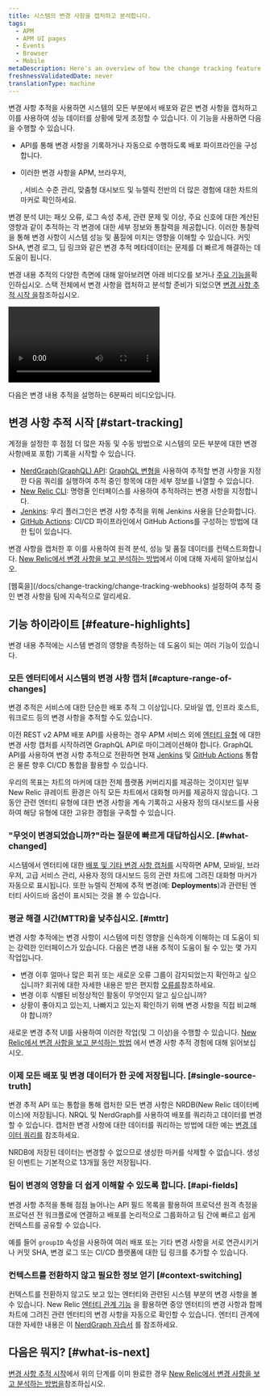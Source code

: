 ```yaml
---
title: 시스템의 변경 사항을 캡처하고 분석합니다.
tags:
  - APM
  - APM UI pages
  - Events
  - Browser
  - Mobile
metaDescription: Here's an overview of how the change tracking feature can help you analyze the effects of recent changes on your users and systems.
freshnessValidatedDate: never
translationType: machine
---
```


변경 사항 추적을 사용하면 시스템의 모든 부분에서 배포와 같은 변경 사항을 캡처하고 이를 사용하여 성능 데이터를 상황에 맞게 조정할 수 있습니다. 이 기능을 사용하면 다음을 수행할 수 있습니다.

* API를 통해 변경 사항을 기록하거나 자동으로 수행하도록 배포 파이프라인을 구성합니다.

* 이러한 변경 사항을 APM, 브라우저,

  <InlinePopover type="mobile"/>

  , 서비스 수준 관리, 맞춤형 대시보드 및 뉴렐릭 전반의 더 많은 경험에 대한 차트의 마커로 확인하세요.

변경 분석 UI는 패싯 오류, 로그 속성 추세, 관련 문제 및 이상, 주요 신호에 대한 계산된 영향과 같이 추적하는 각 변경에 대한 세부 정보와 통찰력을 제공합니다. 이러한 통찰력을 통해 변경 사항이 시스템 성능 및 품질에 미치는 영향을 이해할 수 있습니다. 커밋 SHA, 변경 로그, 딥 링크와 같은 변경 추적 메타데이터는 문제를 더 빠르게 해결하는 데 도움이 됩니다.

변경 내용 추적의 다양한 측면에 대해 알아보려면 아래 비디오를 보거나 [주요 기능을](#feature-highlights)확인하십시오. 스택 전체에서 변경 사항을 캡처하고 분석할 준비가 되었으면 [변경 사항 추적 시작 을](#start-tracking)참조하십시오.

<Video
  id="ikRUKJf7hyU"
  type="youtube"
/>

<figcaption>
  다음은 변경 내용 추적을 설명하는 6분짜리 비디오입니다.
</figcaption>

## 변경 사항 추적 시작 [#start-tracking]

계정을 설정한 후 점점 더 많은 자동 및 수동 방법으로 시스템의 모든 부분에 대한 변경 사항(배포 포함) 기록을 시작할 수 있습니다.

* [NerdGraph(GraphQL) API](/docs/change-tracking/change-tracking-graphql): [GraphQL 변형을](/docs/apis/nerdgraph/get-started/nerdgraph-explorer/#mutations) 사용하여 추적할 변경 사항을 지정한 다음 쿼리를 실행하여 추적 중인 항목에 대한 세부 정보를 나열할 수 있습니다.
* [New Relic CLI](/docs/change-tracking/change-tracking-cli): 명령줄 인터페이스를 사용하여 추적하려는 변경 사항을 지정합니다.
* [Jenkins](/docs/change-tracking/ci-cd/change-tracking-jenkins): 우리 플러그인은 변경 사항 추적을 위해 Jenkins 사용을 단순화합니다.
* [GitHub Actions](/docs/change-tracking/ci-cd/change-tracking-github-actions): CI/CD 파이프라인에서 GitHub Actions를 구성하는 방법에 대한 팁이 있습니다.

변경 사항을 캡처한 후 이를 사용하여 원격 분석, 성능 및 품질 데이터를 컨텍스트화합니다. [New Relic에서 변경 사항을 보고 분석하는 방법](/docs/change-tracking/change-tracking-view-analyze/)에서 이에 대해 자세히 알아보십시오.

<Callout variant="tip">
  [웹훅을](/docs/change-tracking/change-tracking-webhooks) 설정하여 추적 중인 변경 사항을 팀에 지속적으로 알리세요.
</Callout>

## 기능 하이라이트 [#feature-highlights]

변경 내용 추적에는 시스템 변경의 영향을 측정하는 데 도움이 되는 여러 기능이 있습니다.

### 모든 엔터티에서 시스템의 변경 사항 캡처 [#capture-range-of-changes]

변경 추적은 <InlinePopover type="apm"/>서비스에 대한 단순한 배포 추적 그 이상입니다. 모바일 앱, 인프라 호스트, 워크로드 등의 변경 사항을 추적할 수도 있습니다.

이전 REST v2 APM 배포 API를 사용하는 경우 APM 서비스 외에 [엔터티 유형](/docs/new-relic-solutions/new-relic-one/core-concepts/what-entity-new-relic/#find) 에 대한 변경 사항 캡처를 시작하려면 GraphQL API로 마이그레이션해야 합니다. GraphQL API를 사용하여 변경 사항 추적으로 전환하면 현재 [Jenkins](/docs/change-tracking/ci-cd/change-tracking-jenkins) 및 [GitHub Actions](/docs/change-tracking/ci-cd/change-tracking-github-actions) 통합은 물론 향후 CI/CD 통합을 활용할 수 있습니다.

우리의 목표는 차트의 마커에 대한 전체 플랫폼 커버리지를 제공하는 것이지만 일부 New Relic 큐레이트 환경은 아직 모든 차트에서 대화형 마커를 제공하지 않습니다. 그동안 관련 엔터티 유형에 대한 변경 사항을 계속 기록하고 사용자 정의 대시보드를 사용하여 해당 유형에 대한 고유한 경험을 구축할 수 있습니다.

### "무엇이 변경되었습니까?"라는 질문에 빠르게 대답하십시오. [#what-changed]

시스템에서 엔터티에 대한 [배포 및 기타 변경 사항 캡처를](#start-tracking) 시작하면 APM, 모바일, 브라우저, 고급 서비스 관리, 사용자 정의 대시보드 등의 관련 차트에 그려진 대화형 마커가 자동으로 표시됩니다. 또한 뉴렐릭 전체에 추적 변경(예: <DNT>**Deployments**</DNT>)과 관련된 엔터티 사이드바 옵션이 표시되는 것을 볼 수 있습니다.

### 평균 해결 시간(MTTR)을 낮추십시오. [#mttr]

변경 사항 추적에는 변경 사항이 시스템에 미친 영향을 신속하게 이해하는 데 도움이 되는 강력한 인터페이스가 있습니다. 다음은 변경 내용 추적이 도움이 될 수 있는 몇 가지 작업입니다.

* 변경 이후 얼마나 많은 회귀 또는 새로운 오류 그룹이 감지되었는지 확인하고 싶으십니까? 회귀에 대한 자세한 내용은 받은 편지함 [오류를](/docs/errors-inbox/errors-inbox/#status)참조하세요.
* 변경 이후 식별된 비정상적인 활동이 무엇인지 알고 싶으십니까?
* 상황이 좋아지고 있는지, 나빠지고 있는지 확인하기 위해 변경 사항을 직접 비교해야 합니까?

새로운 변경 추적 UI를 사용하여 이러한 작업(및 그 이상)을 수행할 수 있습니다. [New Relic에서 변경 사항을 보고 분석하는 방법](/docs/change-tracking/change-tracking-view-analyze/) 에서 변경 사항 추적 경험에 대해 읽어보십시오.

### 이제 모든 배포 및 변경 데이터가 한 곳에 저장됩니다. [#single-source-truth]

변경 추적 API 또는 통합을 통해 캡처한 모든 변경 사항은 NRDB(New Relic 데이터베이스)에 저장됩니다. NRQL 및 NerdGraph를 사용하여 배포를 쿼리하고 데이터를 변경할 수 있습니다. 캡처한 변경 사항에 대한 데이터를 쿼리하는 방법에 대한 예는 [변경 데이터 쿼리를](/docs/change-tracking/change-tracking-view-analyze/#query-deployments) 참조하세요.

<Callout variant="tip">
  NRDB에 저장된 데이터는 변경할 수 없으므로 생성한 마커를 삭제할 수 없습니다. 생성된 이벤트는 기본적으로 13개월 동안 저장됩니다.
</Callout>

### 팀이 변경의 영향을 더 쉽게 이해할 수 있도록 합니다. [#api-fields]

변경 사항 추적을 통해 점점 늘어나는 API 필드 목록을 활용하여 프로덕션 원격 측정을 프로덕션 전 워크플로에 연결하고 배포를 논리적으로 그룹화하고 팀 간에 빠르고 쉽게 컨텍스트를 공유할 수 있습니다.

예를 들어 `groupID` 속성을 사용하여 여러 배포 또는 기타 변경 사항을 서로 연관시키거나 커밋 SHA, 변경 로그 또는 CI/CD 플랫폼에 대한 딥 링크를 추가할 수 있습니다.

### 컨텍스트를 전환하지 않고 필요한 정보 얻기 [#context-switching]

컨텍스트를 전환하지 않고도 보고 있는 엔터티와 관련된 시스템 부분의 변경 사항을 볼 수 있습니다. New Relic [엔터티 관계 기능](/docs/apis/nerdgraph/examples/nerdgraph-relationships-api-tutorial/) 을 활용하면 중앙 엔터티의 변경 사항과 함께 차트에 그려진 관련 엔터티의 변경 사항을 자동으로 확인할 수 있습니다. 엔터티 관계에 대한 자세한 내용은 이 [NerdGraph 자습서](/docs/apis/nerdgraph/examples/nerdgraph-relationships-api-tutorial/) 를 참조하세요.

## 다음은 뭐지? [#what-is-next]

[변경 사항 추적 시작](#start-tracking)에서 위의 단계를 이미 완료한 경우 [New Relic에서 변경 사항을 보고 분석하는 방법을](/docs/change-tracking/change-tracking-view-analyze/)참조하십시오.
